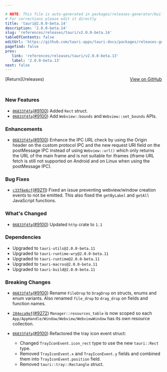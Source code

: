 ```yaml
---

# NOTE: This file is auto-generated in packages/releases-generator/build.ts
# For corrections please edit it directly
title: 'tauri@2.0.0-beta.14'
description: '2.0.0-beta.14'
slug: 'references/releases/tauri/v2.0.0-beta.14'
tableOfContents: false
editUrl: 'https://github.com/tauri-apps/tauri-docs/packages/releases-generator/build.ts'
pagefind: false
prev:
   link: 'references/releases/tauri/v2.0.0-beta.13'
   label: '2.0.0-beta.13'
next: false
---
```


			

<ReleaseSidebar slug="references/releases/tauri"  packageName="tauri" />

<div style="margin-bottom:3rem; display: flex; justify-content: space-between; align-items: center"><span>[Return](/releases)</span><span><a href="https://github.com/tauri-apps/tauri/releases/tag/tauri-v2.0.0-beta.14">View on GitHub</a></span></div>

### New Features

- [`06833f4fa`](https://www.github.com/tauri-apps/tauri/commit/06833f4fa8e63ecc55fe3fc874a9e397e77a5709)([#9100](https://www.github.com/tauri-apps/tauri/pull/9100)) Added `Rect` struct.
- [`06833f4fa`](https://www.github.com/tauri-apps/tauri/commit/06833f4fa8e63ecc55fe3fc874a9e397e77a5709)([#9100](https://www.github.com/tauri-apps/tauri/pull/9100)) Add `Webview::bounds` and `Webview::set_bounds` APIs.

### Enhancements

- [`06833f4fa`](https://www.github.com/tauri-apps/tauri/commit/06833f4fa8e63ecc55fe3fc874a9e397e77a5709)([#9100](https://www.github.com/tauri-apps/tauri/pull/9100)) Enhance the IPC URL check by using the Origin header on the custom protocol IPC and the new request URI field on the postMessage IPC instead of using `Webview::url()` which only returns the URL of the main frame and is not suitable for iframes (iframe URL fetch is still not supported on Android and on Linux when using the postMessage IPC).

### Bug Fixes

- [`c33f6e6cf`](https://www.github.com/tauri-apps/tauri/commit/c33f6e6cf35a0d34b5598875a2e5b642a01c8b38)([#9211](https://www.github.com/tauri-apps/tauri/pull/9211)) Fixed an issue preventing webview/window creation events to not be emitted. This also fixed the `getByLabel` and `getAll` JavaScript functions.

### What&#39;s Changed

- [`06833f4fa`](https://www.github.com/tauri-apps/tauri/commit/06833f4fa8e63ecc55fe3fc874a9e397e77a5709)([#9100](https://www.github.com/tauri-apps/tauri/pull/9100)) Updated `http` crate to `1.1`

### Dependencies

- Upgraded to `tauri-utils@2.0.0-beta.11`
- Upgraded to `tauri-runtime-wry@2.0.0-beta.11`
- Upgraded to `tauri-runtime@2.0.0-beta.11`
- Upgraded to `tauri-macros@2.0.0-beta.11`
- Upgraded to `tauri-build@2.0.0-beta.11`

### Breaking Changes

- [`06833f4fa`](https://www.github.com/tauri-apps/tauri/commit/06833f4fa8e63ecc55fe3fc874a9e397e77a5709)([#9100](https://www.github.com/tauri-apps/tauri/pull/9100)) Rename `FileDrop` to `DragDrop` on structs, enums and enum variants. Also renamed `file_drop` to `drag_drop` on fields and function names.
- [`284eca9ef`](https://www.github.com/tauri-apps/tauri/commit/284eca9ef2396b76ce3df6f32fb3b2d2c40044ad)([#9272](https://www.github.com/tauri-apps/tauri/pull/9272)) `Manager::resources_table` is now scoped so each `App/AppHandle/Window/Webview/WebviewWindow` has its own resource collection.
- [`06833f4fa`](https://www.github.com/tauri-apps/tauri/commit/06833f4fa8e63ecc55fe3fc874a9e397e77a5709)([#9100](https://www.github.com/tauri-apps/tauri/pull/9100)) Refactored the tray icon event struct:

  - Changed `TrayIconEvent.icon_rect` type to use the new `tauri::Rect` type.
  - Removed `TrayIconEvent.x` and `TrayIconEvent.y` fields and combined them into `TrayIconEvent.position` field.
  - Removed `tauri::tray::Rectangle` struct.

